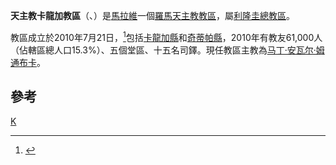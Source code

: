 {{Infobox Roman Catholic diocese
|Roman Catholic Diocese of = 天主教卡龍加教區
|Latin name of diocese = Dioecesis Karongana
|image = 
|caption =
|location = [[馬拉維|馬拉維]]
|territory =[[卡龍加縣|卡龍加縣]]、[[奇蒂帕縣|奇蒂帕縣]]
|population =61,000
|rite = 拉丁禮
|patron =
|province =利隆圭
|established = 2010年
|cathedral = [[聖母主教座堂_(卡龍加)|聖母主教座堂]]
|co-cathedral =
|leadership = 主教
|website =
|教宗 =
|metropolitan =
|ordinary = 马丁·安瓦尔·姆通布卡
|coadjutor bishop =
|auxiliary = 
|emeritus=
}}

'''天主教卡龍加教區'''（{{lang-la|Dioecesis Karongana}}、{{lang-en|Diocese of Karonga}}）是[[馬拉維|馬拉維]]一個[[羅馬天主教|羅馬天主教]][[教區|教區]]，屬[[天主教利隆圭總教區|利隆圭總教區]]。

教區成立於2010年7月21日，<ref>{{Cite web |url=http://www.vatican.va/holy_father/benedict_xvi/apost_constitutions/documents/hf_ben-xvi_apc_20100721_karongana_lt.html |title=成立教區的宗座憲令 |accessdate=2013-06-11 |archive-date=2013-07-18 |archive-url=https://web.archive.org/web/20130718193116/http://www.vatican.va/holy_father/benedict_xvi/apost_constitutions/documents/hf_ben-xvi_apc_20100721_karongana_lt.html |dead-url=no }}</ref>包括[[卡龍加縣|卡龍加縣]]和[[奇蒂帕縣|奇蒂帕縣]]，2010年有教友61,000人（佔轄區總人口15.3%）、五個堂區、十五名司鐸。現任教區主教為[[马丁·安瓦尔·姆通布卡|马丁·安瓦尔·姆通布卡]]。

==參考==
{{reflist}}

{{馬拉維天主教教區}}
[[Category:馬拉維天主教教區|K]]